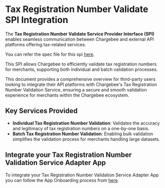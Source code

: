 # Tax Registration Number Validate SPI Integration

The **Tax Registration Number Validate Service Provider Interface (SPI)** enables seamless communication between Chargebee and external API platforms offering tax-related services.

You can refer the spec file for this spi [here](https://github.com/chargebee/cb-partner-spi/blob/main/spec/spi/openapi_trn.yml).

This SPI allows Chargebee to efficiently validate tax registration numbers for merchants, supporting both individual and batch validation processes.

This document provides a comprehensive overview for third-party users looking to integrate their API platforms with Chargebee's Tax Registration Number Validation Service, ensuring a secure and smooth validation experience for merchants within the Chargebee ecosystem.

## Key Services Provided

- **Individual Tax Registration Number Validation**: Validates the accuracy and legitimacy of tax registration numbers on a one-by-one basis.
- **Batch Tax Registration Number Validation**: Enabling bulk validation simplifies the validation process for merchants handling large datasets.

## Integrate your Tax Registration Number Validation Service Adapter App

To integrate your Tax Registration Number Validation Service Adapter App you can follow the App Onboarding process from [here](../../../app-onboarding/guide).